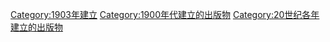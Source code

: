{{Cat topic in year| topic=建立的出版物| year=1903}}

[[Category:1903年建立|Category:1903年建立]]
[[Category:1900年代建立的出版物|Category:1900年代建立的出版物]]
[[Category:20世纪各年建立的出版物|Category:20世纪各年建立的出版物]]